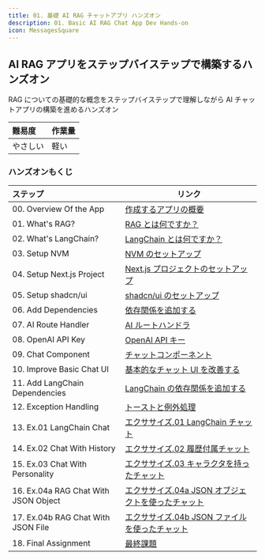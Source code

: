 ```yaml
---
title: 01. 基礎 AI RAG チャットアプリ ハンズオン
description: 01. Basic AI RAG Chat App Dev Hands-on
icon: MessagesSquare
---
```


## AI RAG アプリをステップバイステップで構築するハンズオン

RAG についての基礎的な概念をステップバイステップで理解しながら AI チャットアプリの構築を進めるハンズオン

|難易度 |作業量 |
|:-- |:-- |
|やさしい |軽い |

### ハンズオンもくじ

|ステップ |リンク |
|:-- |-- |
|00. Overview Of the App |[作成するアプリの概要](./01-basic-rag-app/00_overview_of_app) |
|01. What's RAG? |[RAG とは何ですか？](./01-basic-rag-app/01_whats_rag) |
|02. What's LangChain? |[LangChain とは何ですか？](./01-basic-rag-app/02_whats_lang_chain) |
|03. Setup NVM |[NVM のセットアップ](./01-basic-rag-app/03_setup_nvm) |
|04. Setup Next.js Project|[Next.js プロジェクトのセットアップ](./01-basic-rag-app/04_setup_nextjs_project) |
|05. Setup shadcn/ui |[shadcn/ui のセットアップ](./01-basic-rag-app/05_setup_shadcn_ui) |
|06. Add Dependencies |[依存関係を追加する](./01-basic-rag-app/06_add_dependencies) |
|07. AI Route Handler |[AI ルートハンドラ](./01-basic-rag-app/07_ai_route_handler) |
|08. OpenAI API Key |[OpenAI API キー](./01-basic-rag-app/08_open_ai_api_key) |
|09. Chat Component |[チャットコンポーネント](./01-basic-rag-app/09_chat_component) |
|10. Improve Basic Chat UI |[基本的なチャット UI を改善する](./01-basic-rag-app/10_improve_basic_chat_ui) |
|11. Add LangChain Dependencies |[LangChain の依存関係を追加する](./01-basic-rag-app/11_add_langchain_dependencies) |
|12. Exception Handling |[トーストと例外処理](./01-basic-rag-app/12_exception_handling) |
|13. Ex.01 LangChain Chat |[エクササイズ.01 LangChain チャット](./01-basic-rag-app/13_ex01_langchain_chat) |
|14. Ex.02 Chat With History |[エクササイズ.02 履歴付属チャット](./01-basic-rag-app/14_ex02_chat_with_history) |
|15. Ex.03 Chat With Personality |[エクササイズ.03 キャラクタを持ったチャット](./01-basic-rag-app/15_ex03_chat_with_personality) |
|16. Ex.04a RAG Chat With JSON Object |[エクササイズ.04a JSON オブジェクトを使ったチャット](./01-basic-rag-app/16_ex04a_chat_with_json_object) |
|17. Ex.04b RAG Chat With JSON File |[エクササイズ.04b JSON ファイルを使ったチャット](./01-basic-rag-app/17_ex04b_chat_with_json_file) |
|18. Final Assignment |[最終課題](./01-basic-rag-app/18_final_assignment) |
